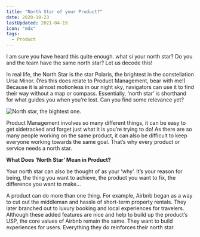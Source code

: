 ```yaml
---
title: "North Star of your Product?"
date: 2020-10-23
lastUpdated: 2021-04-19
icon: "mdx"
tags:
  - Product
---
```


I am sure you have heard this quite enough. what si your north star? Do you and the team have the same north star? Let us decode this!

In real life, the North Star is the star Polaris, the brightest in the constellation Ursa Minor. (Yes this does relate to Product Management,
bear with me!) Because it is almost motionless in our night sky, navigators can use it to find their way without a map or compass.
Essentially, ‘north star’ is shorthand for what guides you when you’re lost. Can you find some relevance yet?

![North star, the bightest one.](./northstar.jpg)

Product Management involves so many different things, it can be easy to get sidetracked and forget just what it is you’re trying to do!
As there are so many people working on the same product, it can also be difficult to keep everyone working towards the same goal.
That’s why every product or service needs a north star.

**What Does ‘North Star’ Mean in Product?**

Your north star can also be thought of as your ‘why’. It’s your reason for being, the thing you want to achieve, the product you want to fix,
the difference you want to make…

A product can do more than one thing. For example, Airbnb began as a way to cut out the middleman and hassle of short-term property rentals.
They later branched out to luxury booking and local experiences for travelers. Although these added features are nice and help to build up
the product’s USP, the core values of Airbnb remain the same. They want to build experiences for users. Everything they do reinforces their north star.
